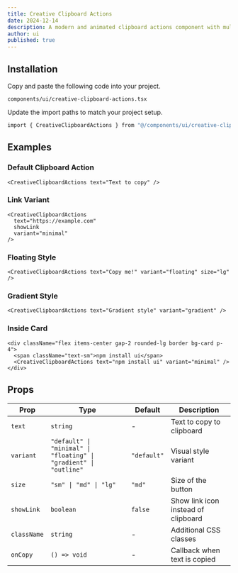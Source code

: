 ```yaml
---
title: Creative Clipboard Actions
date: 2024-12-14
description: A modern and animated clipboard actions component with multiple variants and styles.
author: ui
published: true
---
```


<ComponentPreview name="creative-clipboard-actions-demo" />

## Installation

<Steps>

<Step>Copy and paste the following code into your project.</Step>

`components/ui/creative-clipboard-actions.tsx`

<ComponentSource name="creative-clipboard-actions" />

<Step>Update the import paths to match your project setup.</Step>

```bash
import { CreativeClipboardActions } from "@/components/ui/creative-clipboard-actions";
```

</Steps>

## Examples

### Default Clipboard Action

```tsx
<CreativeClipboardActions text="Text to copy" />
```

### Link Variant

```tsx
<CreativeClipboardActions
  text="https://example.com"
  showLink
  variant="minimal"
/>
```

### Floating Style

```tsx
<CreativeClipboardActions text="Copy me!" variant="floating" size="lg" />
```

### Gradient Style

```tsx
<CreativeClipboardActions text="Gradient style" variant="gradient" />
```

### Inside Card

```tsx
<div className="flex items-center gap-2 rounded-lg border bg-card p-4">
  <span className="text-sm">npm install ui</span>
  <CreativeClipboardActions text="npm install ui" variant="minimal" />
</div>
```

## Props

| Prop        | Type                                                              | Default     | Description                         |
| ----------- | ----------------------------------------------------------------- | ----------- | ----------------------------------- |
| `text`      | `string`                                                          | -           | Text to copy to clipboard           |
| `variant`   | `"default" \| "minimal" \| "floating" \| "gradient" \| "outline"` | `"default"` | Visual style variant                |
| `size`      | `"sm" \| "md" \| "lg"`                                            | `"md"`      | Size of the button                  |
| `showLink`  | `boolean`                                                         | `false`     | Show link icon instead of clipboard |
| `className` | `string`                                                          | -           | Additional CSS classes              |
| `onCopy`    | `() => void`                                                      | -           | Callback when text is copied        |
